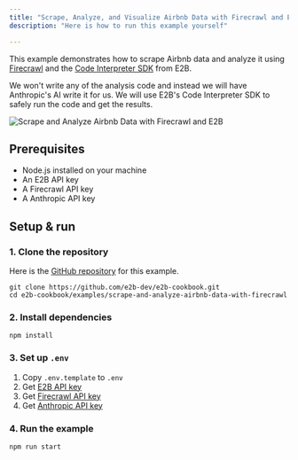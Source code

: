 ```yaml
---
title: "Scrape, Analyze, and Visualize Airbnb Data with Firecrawl and E2B"
description: "Here is how to run this example yourself"

---
```


This example demonstrates how to scrape Airbnb data and analyze it using [Firecrawl](https://www.firecrawl.dev/) and the [Code Interpreter SDK](https://github.com/e2b-dev/code-interpreter) from E2B.

We won't write any of the analysis code and instead we will have Anthropic's AI write it for us. We will use E2B's Code Interpreter SDK to safely run the code and get the results.

<img
  className="block"
  src="/images/airbnb_prices_chart.png"
  alt="Scrape and Analyze Airbnb Data with Firecrawl and E2B"
/>

## Prerequisites

- Node.js installed on your machine
- An E2B API key
- A Firecrawl API key
- A Anthropic API key

## Setup & run

### 1. Clone the repository

Here is the [GitHub repository](https://github.com/e2b-dev/e2b-cookbook/tree/main/examples/scrape-and-analyze-airbnb-data-with-firecrawl) for this example.

```
git clone https://github.com/e2b-dev/e2b-cookbook.git
cd e2b-cookbook/examples/scrape-and-analyze-airbnb-data-with-firecrawl
```

### 2. Install dependencies

```
npm install
```

### 3. Set up `.env`

1. Copy `.env.template` to `.env`
2. Get [E2B API key](https://e2b.dev/docs/getting-started/api-key)
3. Get [Firecrawl API key](https://firecrawl.dev)
4. Get [Anthropic API key](https://anthropic.com)

### 4. Run the example

```
npm run start
```